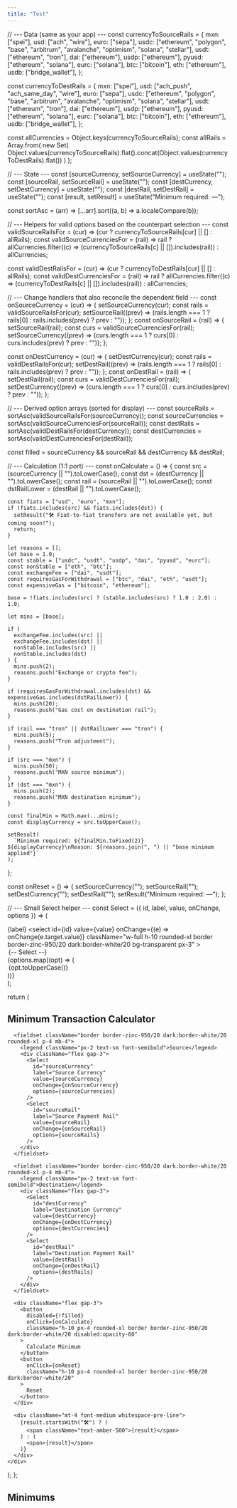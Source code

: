 ```yaml
---
title: "Test"
---
```

  // --- Data (same as your app) ---
  const currencyToSourceRails = {
    mxn: ["spei"],
    usd: ["ach", "wire"],
    euro: ["sepa"],
    usdc: ["ethereum", "polygon", "base", "arbitrum", "avalanche", "optimism", "solana", "stellar"],
    usdt: ["ethereum", "tron"],
    dai: ["ethereum"],
    usdp: ["ethereum"],
    pyusd: ["ethereum", "solana"],
    eurc: ["solana"],
    btc: ["bitcoin"],
    eth: ["ethereum"],
    usdb: ["bridge_wallet"],
  };

  const currencyToDestRails = {
    mxn: ["spei"],
    usd: ["ach_push", "ach_same_day", "wire"],
    euro: ["sepa"],
    usdc: ["ethereum", "polygon", "base", "arbitrum", "avalanche", "optimism", "solana", "stellar"],
    usdt: ["ethereum", "tron"],
    dai: ["ethereum"],
    usdp: ["ethereum"],
    pyusd: ["ethereum", "solana"],
    eurc: ["solana"],
    btc: ["bitcoin"],
    eth: ["ethereum"],
    usdb: ["bridge_wallet"],
  };

  const allCurrencies = Object.keys(currencyToSourceRails);
  const allRails = Array.from(
    new Set(
      Object.values(currencyToSourceRails).flat().concat(Object.values(currencyToDestRails).flat())
    )
  );

  // --- State ---
  const [sourceCurrency, setSourceCurrency] = useState("");
  const [sourceRail, setSourceRail] = useState("");
  const [destCurrency, setDestCurrency] = useState("");
  const [destRail, setDestRail] = useState("");
  const [result, setResult] = useState("Minimum required: —");

  const sortAsc = (arr) => [...arr].sort((a, b) => a.localeCompare(b));

  // --- Helpers for valid options based on the counterpart selection ---
  const validSourceRailsFor = (cur) => (cur ? currencyToSourceRails[cur] || [] : allRails);
  const validSourceCurrenciesFor = (rail) =>
    rail ? allCurrencies.filter((c) => (currencyToSourceRails[c] || []).includes(rail)) : allCurrencies;

  const validDestRailsFor = (cur) => (cur ? currencyToDestRails[cur] || [] : allRails);
  const validDestCurrenciesFor = (rail) =>
    rail ? allCurrencies.filter((c) => (currencyToDestRails[c] || []).includes(rail)) : allCurrencies;

  // --- Change handlers that also reconcile the dependent field ---
  const onSourceCurrency = (cur) => {
    setSourceCurrency(cur);
    const rails = validSourceRailsFor(cur);
    setSourceRail((prev) => (rails.length === 1 ? rails[0] : rails.includes(prev) ? prev : ""));
  };
  const onSourceRail = (rail) => {
    setSourceRail(rail);
    const curs = validSourceCurrenciesFor(rail);
    setSourceCurrency((prev) => (curs.length === 1 ? curs[0] : curs.includes(prev) ? prev : ""));
  };

  const onDestCurrency = (cur) => {
    setDestCurrency(cur);
    const rails = validDestRailsFor(cur);
    setDestRail((prev) => (rails.length === 1 ? rails[0] : rails.includes(prev) ? prev : ""));
  };
  const onDestRail = (rail) => {
    setDestRail(rail);
    const curs = validDestCurrenciesFor(rail);
    setDestCurrency((prev) => (curs.length === 1 ? curs[0] : curs.includes(prev) ? prev : ""));
  };

  // --- Derived option arrays (sorted for display) ---
  const sourceRails = sortAsc(validSourceRailsFor(sourceCurrency));
  const sourceCurrencies = sortAsc(validSourceCurrenciesFor(sourceRail));
  const destRails = sortAsc(validDestRailsFor(destCurrency));
  const destCurrencies = sortAsc(validDestCurrenciesFor(destRail));

  const filled = sourceCurrency && sourceRail && destCurrency && destRail;

  // --- Calculation (1:1 port) ---
  const onCalculate = () => {
    const src = (sourceCurrency || "").toLowerCase();
    const dst = (destCurrency || "").toLowerCase();
    const rail = (sourceRail || "").toLowerCase();
    const dstRailLower = (destRail || "").toLowerCase();

    const fiats = ["usd", "euro", "mxn"];
    if (fiats.includes(src) && fiats.includes(dst)) {
      setResult("🛠️ Fiat-to-fiat transfers are not available yet, but coming soon!");
      return;
    }

    let reasons = [];
    let base = 1.0;
    const stable = ["usdc", "usdt", "usdp", "dai", "pyusd", "eurc"];
    const nonStable = ["eth", "btc"];
    const exchangeFee = ["dai", "usdt"];
    const requiresGasForWithdrawal = ["btc", "dai", "eth", "usdt"];
    const expensiveGas = ["bitcoin", "ethereum"];

    base = !fiats.includes(src) ? (stable.includes(src) ? 1.0 : 2.0) : 1.0;

    let mins = [base];

    if (
      exchangeFee.includes(src) ||
      exchangeFee.includes(dst) ||
      nonStable.includes(src) ||
      nonStable.includes(dst)
    ) {
      mins.push(2);
      reasons.push("Exchange or crypto fee");
    }

    if (requiresGasForWithdrawal.includes(dst) && expensiveGas.includes(dstRailLower)) {
      mins.push(20);
      reasons.push("Gas cost on destination rail");
    }

    if (rail === "tron" || dstRailLower === "tron") {
      mins.push(5);
      reasons.push("Tron adjustment");
    }

    if (src === "mxn") {
      mins.push(50);
      reasons.push("MXN source minimum");
    }
    if (dst === "mxn") {
      mins.push(2);
      reasons.push("MXN destination minimum");
    }

    const finalMin = Math.max(...mins);
    const displayCurrency = src.toUpperCase();

    setResult(
      `Minimum required: ${finalMin.toFixed(2)} ${displayCurrency}\nReason: ${reasons.join(", ") || "base minimum applied"}`
    );
  };

  const onReset = () => {
    setSourceCurrency("");
    setSourceRail("");
    setDestCurrency("");
    setDestRail("");
    setResult("Minimum required: —");
  };

  // --- Small Select helper ---
  const Select = ({ id, label, value, onChange, options }) => (
    <div className="flex-1">
      <label htmlFor={id} className="block text-sm font-medium mb-1">
        {label}
      </label>
      <select
        id={id}
        value={value}
        onChange={(e) => onChange(e.target.value)}
        className="w-full h-10 rounded-xl border border-zinc-950/20 dark:border-white/20 bg-transparent px-3"
      >
        <option value="">{`-- Select --`}</option>
        {options.map((opt) => (
          <option key={opt} value={opt}>
            {opt.toUpperCase()}
          </option>
        ))}
      </select>
    </div>
  );

  return (
    <div className="max-w-2xl mx-auto p-4">
      <h2 className="text-xl font-semibold mb-4">Minimum Transaction Calculator</h2>

      <fieldset className="border border-zinc-950/20 dark:border-white/20 rounded-xl p-4 mb-4">
        <legend className="px-2 text-sm font-semibold">Source</legend>
        <div className="flex gap-3">
          <Select
            id="sourceCurrency"
            label="Source Currency"
            value={sourceCurrency}
            onChange={onSourceCurrency}
            options={sourceCurrencies}
          />
          <Select
            id="sourceRail"
            label="Source Payment Rail"
            value={sourceRail}
            onChange={onSourceRail}
            options={sourceRails}
          />
        </div>
      </fieldset>

      <fieldset className="border border-zinc-950/20 dark:border-white/20 rounded-xl p-4 mb-4">
        <legend className="px-2 text-sm font-semibold">Destination</legend>
        <div className="flex gap-3">
          <Select
            id="destCurrency"
            label="Destination Currency"
            value={destCurrency}
            onChange={onDestCurrency}
            options={destCurrencies}
          />
          <Select
            id="destRail"
            label="Destination Payment Rail"
            value={destRail}
            onChange={onDestRail}
            options={destRails}
          />
        </div>
      </fieldset>

      <div className="flex gap-3">
        <button
          disabled={!filled}
          onClick={onCalculate}
          className="h-10 px-4 rounded-xl border border-zinc-950/20 dark:border-white/20 disabled:opacity-60"
        >
          Calculate Minimum
        </button>
        <button
          onClick={onReset}
          className="h-10 px-4 rounded-xl border border-zinc-950/20 dark:border-white/20"
        >
          Reset
        </button>
      </div>

      <div className="mt-4 font-medium whitespace-pre-line">
        {result.startsWith("🛠️") ? (
          <span className="text-amber-500">{result}</span>
        ) : (
          <span>{result}</span>
        )}
      </div>
    </div>
  );
};

## Minimums
<MinTxCalculator />
